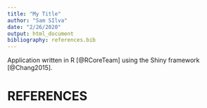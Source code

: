 ```yaml
---
title: "My Title"
author: "Sam SIlva"
date: "2/26/2020"
output: html_document
bibliography: references.bib
---
```


Application written in R [@RCoreTeam] using the Shiny framework [@Chang2015].

# REFERENCES
